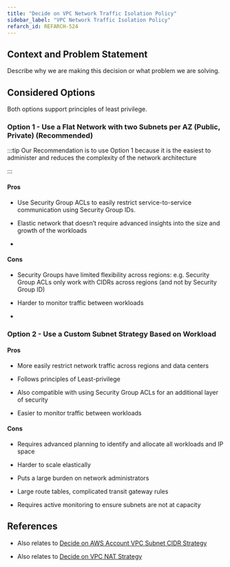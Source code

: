 ```yaml
---
title: "Decide on VPC Network Traffic Isolation Policy"
sidebar_label: "VPC Network Traffic Isolation Policy"
refarch_id: REFARCH-524
---
```


## Context and Problem Statement

Describe why we are making this decision or what problem we are solving.

## Considered Options

Both options support principles of least privilege.

### Option 1 - Use a Flat Network with two Subnets per AZ (Public, Private) (Recommended)

:::tip Our Recommendation is to use Option 1 because it is the easiest to administer and reduces the complexity of the
network architecture

:::

#### Pros

- Use Security Group ACLs to easily restrict service-to-service communication using Security Group IDs.

- Elastic network that doesn’t require advanced insights into the size and growth of the workloads

-

#### Cons

- Security Groups have limited flexibility across regions: e.g. Security Group ACLs only work with CIDRs across regions
  (and not by Security Group ID)

- Harder to monitor traffic between workloads

-

### Option 2 - Use a Custom Subnet Strategy Based on Workload

#### Pros

- More easily restrict network traffic across regions and data centers

- Follows principles of Least-privilege

- Also compatible with using Security Group ACLs for an additional layer of security

- Easier to monitor traffic between workloads

#### Cons

- Requires advanced planning to identify and allocate all workloads and IP space

- Harder to scale elastically

- Puts a large burden on network administrators

- Large route tables, complicated transit gateway rules

- Requires active monitoring to ensure subnets are not at capacity

## References

- Also relates to
  [Decide on AWS Account VPC Subnet CIDR Strategy](/learn/network/design-decisions/decide-on-aws-account-vpc-subnet-cidr-strategy)

- Also relates to [Decide on VPC NAT Strategy](/learn/network/design-decisions/decide-on-vpc-nat-strategy)
